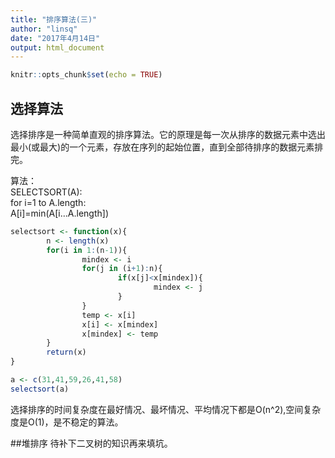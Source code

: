 ---
title: "排序算法(三)"
author: "linsq"
date: "2017年4月14日"
output: html_document
---

```{r setup, include=FALSE}
knitr::opts_chunk$set(echo = TRUE)
```

## 选择算法

选择排序是一种简单直观的排序算法。它的原理是每一次从排序的数据元素中选出最小(或最大)的一个元素，存放在序列的起始位置，直到全部待排序的数据元素排完。                

算法：          
SELECTSORT(A):          
  for i=1 to A.length:          
        A[i]=min(A[i...A.length])


```{r}
selectsort <- function(x){
        n <- length(x)
        for(i in 1:(n-1)){
                mindex <- i
                for(j in (i+1):n){
                        if(x[j]<x[mindex]){
                                mindex <- j
                        }
                }
                temp <- x[i]
                x[i] <- x[mindex]
                x[mindex] <- temp
        }
        return(x)
}

a <- c(31,41,59,26,41,58)
selectsort(a)
```

选择排序的时间复杂度在最好情况、最坏情况、平均情况下都是O(n^2),空间复杂度是O(1)，是不稳定的算法。


##堆排序
待补下二叉树的知识再来填坑。


